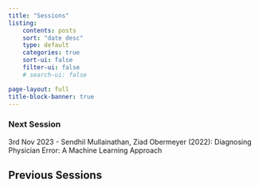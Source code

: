 ```yaml
---
title: "Sessions"
listing:
    contents: posts
    sort: "date desc"
    type: default
    categories: true 
    sort-ui: false 
    filter-ui: false
    # search-ui: false

page-layout: full 
title-block-banner: true
---
```


### Next Session
3rd Nov 2023 - Sendhil Mullainathan, Ziad Obermeyer (2022): Diagnosing Physician Error: A Machine Learning Approach  

## Previous Sessions
